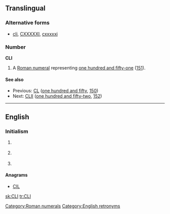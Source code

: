 {{also|cli}}
==Translingual==

===Alternative forms===
* {{sense|roman numeral}} [[cli]], [[CXXXXXI]], [[cxxxxxi]]

===Number===
'''CLI'''

# A [[Roman numeral]] representing [[one hundred and fifty-one]] ([[151]]).

====See also====
* Previous: [[CL]] ([[one hundred and fifty]], [[150]])
* Next: [[CLII]] ([[one hundred and fifty-two]], [[152]])

[[Category:Roman numerals]]

----

==English==

===Initialism===
{{en-initialism}}

# {{context|computing}} {{initialism of|Common Language Infrastructure|nodot=1}} {{gloss|for [[.NET]].}}
# {{context|computing}} {{initialism of|command line interface|Command Line Interface|nodot=1}} {{gloss| – a way to communicate with a computer in the absence of a [[GUI]].}}
# {{context|computing}} {{initialism of|command-line interpreter}}

====Anagrams====
* [[CIL]]

[[Category:English retronyms]]

[[sk:CLI]]
[[tr:CLI]]